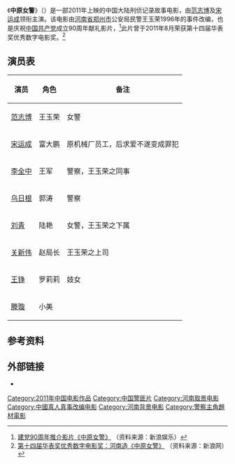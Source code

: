 {{Infobox Film
|片名          = 中原女警
|電影原名      = A Policewoman in The Central Plains
|圖像          = 
|圖像說明      = 
|導演          = [[哈斯朝鲁|哈斯朝鲁]]
|監製          = 张爱平
|製片          = 
|編劇          = 法悦<br>张大奎<br>南飞雁<br>郭子圣
|劇本          = 
|故事          = 
|原著          = 
|旁白          = 
|統籌          = 
|主演          = [[范志博|范志博]]<br>[[宋运成|宋运成]]
|副標題        = 
|片尾曲        = 
|配樂          = 
|攝影          = 陈诚
|剪輯          = 张建华
|製片商        = [[河南电影电视制作集团|河南电影电视制作集团]]
|發行商        = 
|上映日期      = 2011年
|發行日期      = 
|片長          = 96分钟
|產地          = {{CHNML}}
|語言          = 汉语普通话
|官方網站      = 
|預算          = 
|票房          = 
|sarft_id    = 电审数字[2010]第385号
}}

《'''中原女警'''》（{{lang-en|'''A Policewoman in The Central Plains'''}}）是一部2011年上映的中国大陆刑侦记录故事电影，由[[范志博|范志博]]及[[宋运成|宋运成]]领衔主演。该电影由[[河南省|河南省]][[郑州市|郑州市]]公安局民警王玉荣1996年的事件改编，也是庆祝[[中国共产党|中国共产党]]成立90周年献礼影片，<ref>[http://ent.sina.com.cn/m/2011-06-04/02493325792.shtml 建党90周年推介影片《中原女警》] {{Wayback|url=http://ent.sina.com.cn/m/2011-06-04/02493325792.shtml |date=20190917193711 }}（资料来源：新浪娱乐）</ref>此片曾于2011年8月荣获第十四届华表奖优秀数字电影奖。<ref>[http://henan.sina.com.cn/ent/mov/2011-09-01/235-14474.html 第十四届华表奖优秀数字电影奖：河南造《中原女警》] {{Wayback|url=http://henan.sina.com.cn/ent/mov/2011-09-01/235-14474.html |date=20140606210740 }}（资料来源：新浪网）</ref>

==演员表==
{| class="wikitable"
|-
! 演员 !! 角色  !! 备注
|-
|  [[范志博|范志博]]  || 王玉荣 || 女警
|-
|  [[宋运成|宋运成]]  || 富大鹏 || 原机械厂员工，后求爱不遂变成罪犯
|-
|  [[李全中|李全中]]  || 王军 || 警察，王玉荣之同事
|-
|  [[乌日根|乌日根]]  || 郭涛 || 警察
|-
|  [[刘青|刘青]]  || 陆艳 || 女警，王玉荣之下属
|-
|  [[关新伟|关新伟]]  || 赵局长 || 王玉荣之上司
|-
|  [[王铮|王铮]]  || 罗莉莉 || 妓女
|-
|  [[滕璇|滕璇]]  || 小美 || 
|}

==参考资料==
{{reflist}}

==外部链接==
*{{douban}}

[[Category:2011年中国电影作品|Category:2011年中国电影作品]]
[[Category:中国警匪片|Category:中国警匪片]]
[[Category:河南取景电影|Category:河南取景电影]]
[[Category:中國真人真事改编电影|Category:中國真人真事改编电影]]
[[Category:河南背景电影|Category:河南背景电影]]
[[Category:警察主角題材電影|Category:警察主角題材電影]]

{{电影小作品}}